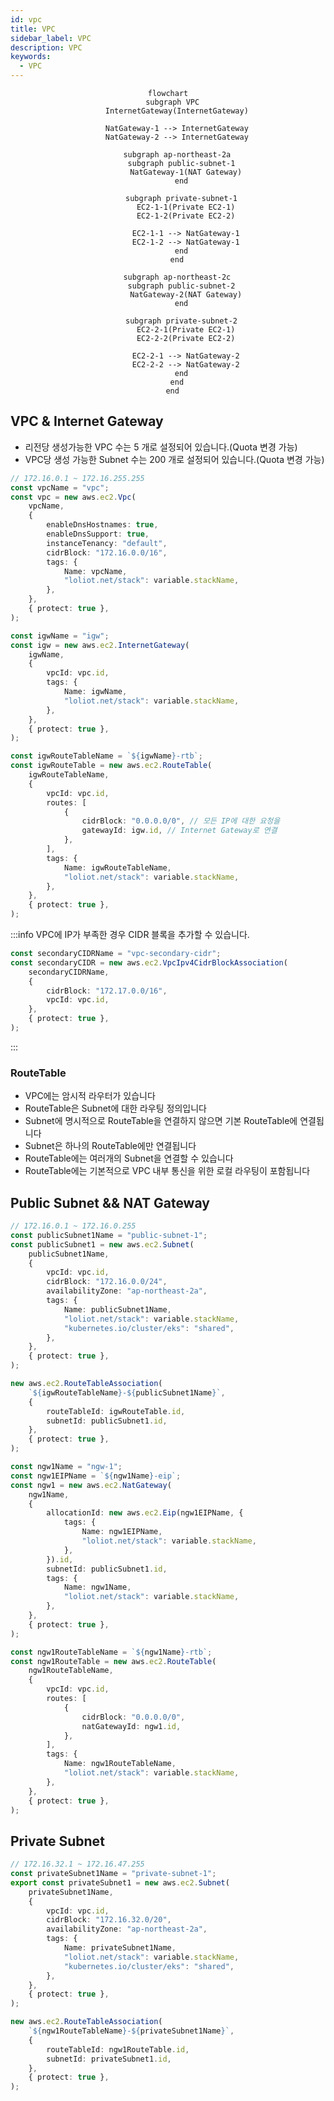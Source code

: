 ```yaml
---
id: vpc
title: VPC
sidebar_label: VPC
description: VPC
keywords:
  - VPC
---
```


<center>

```mermaid
flowchart
  subgraph VPC
    InternetGateway(InternetGateway)

    NatGateway-1 --> InternetGateway
    NatGateway-2 --> InternetGateway

    subgraph ap-northeast-2a
      subgraph public-subnet-1
        NatGateway-1(NAT Gateway)
      end

      subgraph private-subnet-1
        EC2-1-1(Private EC2-1)
        EC2-1-2(Private EC2-2)

        EC2-1-1 --> NatGateway-1
        EC2-1-2 --> NatGateway-1
      end
    end

    subgraph ap-northeast-2c
      subgraph public-subnet-2
        NatGateway-2(NAT Gateway)
      end

      subgraph private-subnet-2
        EC2-2-1(Private EC2-1)
        EC2-2-2(Private EC2-2)

        EC2-2-1 --> NatGateway-2
        EC2-2-2 --> NatGateway-2
      end
    end
  end
```

</center>

## VPC & Internet Gateway

- 리전당 생성가능한 VPC 수는 5 개로 설정되어 있습니다.(Quota 변경 가능)
- VPC당 생성 가능한 Subnet 수는 200 개로 설정되어 있습니다.(Quota 변경 가능)

```typescript
// 172.16.0.1 ~ 172.16.255.255
const vpcName = "vpc";
const vpc = new aws.ec2.Vpc(
	vpcName,
	{
		enableDnsHostnames: true,
		enableDnsSupport: true,
		instanceTenancy: "default",
		cidrBlock: "172.16.0.0/16",
		tags: {
			Name: vpcName,
			"loliot.net/stack": variable.stackName,
		},
	},
	{ protect: true },
);

const igwName = "igw";
const igw = new aws.ec2.InternetGateway(
	igwName,
	{
		vpcId: vpc.id,
		tags: {
			Name: igwName,
			"loliot.net/stack": variable.stackName,
		},
	},
	{ protect: true },
);

const igwRouteTableName = `${igwName}-rtb`;
const igwRouteTable = new aws.ec2.RouteTable(
	igwRouteTableName,
	{
		vpcId: vpc.id,
		routes: [
			{
				cidrBlock: "0.0.0.0/0", // 모든 IP에 대한 요청을
				gatewayId: igw.id, // Internet Gateway로 연결
			},
		],
		tags: {
			Name: igwRouteTableName,
			"loliot.net/stack": variable.stackName,
		},
	},
	{ protect: true },
);
```

:::info
VPC에 IP가 부족한 경우 CIDR 블록을 추가할 수 있습니다.

```typescript
const secondaryCIDRName = "vpc-secondary-cidr";
const secondaryCIDR = new aws.ec2.VpcIpv4CidrBlockAssociation(
	secondaryCIDRName,
	{
		cidrBlock: "172.17.0.0/16",
		vpcId: vpc.id,
	},
	{ protect: true },
);
```

:::

### RouteTable

- VPC에는 암시적 라우터가 있습니다
- RouteTable은 Subnet에 대한 라우팅 정의입니다
- Subnet에 명시적으로 RouteTable을 연결하지 않으면 기본 RouteTable에 연결됩니다
- Subnet은 하나의 RouteTable에만 연결됩니다
- RouteTable에는 여러개의 Subnet을 연결할 수 있습니다
- RouteTable에는 기본적으로 VPC 내부 통신을 위한 로컬 라우팅이 포함됩니다

## Public Subnet && NAT Gateway

```typescript
// 172.16.0.1 ~ 172.16.0.255
const publicSubnet1Name = "public-subnet-1";
const publicSubnet1 = new aws.ec2.Subnet(
	publicSubnet1Name,
	{
		vpcId: vpc.id,
		cidrBlock: "172.16.0.0/24",
		availabilityZone: "ap-northeast-2a",
		tags: {
			Name: publicSubnet1Name,
			"loliot.net/stack": variable.stackName,
			"kubernetes.io/cluster/eks": "shared",
		},
	},
	{ protect: true },
);

new aws.ec2.RouteTableAssociation(
	`${igwRouteTableName}-${publicSubnet1Name}`,
	{
		routeTableId: igwRouteTable.id,
		subnetId: publicSubnet1.id,
	},
	{ protect: true },
);

const ngw1Name = "ngw-1";
const ngw1EIPName = `${ngw1Name}-eip`;
const ngw1 = new aws.ec2.NatGateway(
	ngw1Name,
	{
		allocationId: new aws.ec2.Eip(ngw1EIPName, {
			tags: {
				Name: ngw1EIPName,
				"loliot.net/stack": variable.stackName,
			},
		}).id,
		subnetId: publicSubnet1.id,
		tags: {
			Name: ngw1Name,
			"loliot.net/stack": variable.stackName,
		},
	},
	{ protect: true },
);

const ngw1RouteTableName = `${ngw1Name}-rtb`;
const ngw1RouteTable = new aws.ec2.RouteTable(
	ngw1RouteTableName,
	{
		vpcId: vpc.id,
		routes: [
			{
				cidrBlock: "0.0.0.0/0",
				natGatewayId: ngw1.id,
			},
		],
		tags: {
			Name: ngw1RouteTableName,
			"loliot.net/stack": variable.stackName,
		},
	},
	{ protect: true },
);
```

## Private Subnet

```typescript
// 172.16.32.1 ~ 172.16.47.255
const privateSubnet1Name = "private-subnet-1";
export const privateSubnet1 = new aws.ec2.Subnet(
	privateSubnet1Name,
	{
		vpcId: vpc.id,
		cidrBlock: "172.16.32.0/20",
		availabilityZone: "ap-northeast-2a",
		tags: {
			Name: privateSubnet1Name,
			"loliot.net/stack": variable.stackName,
			"kubernetes.io/cluster/eks": "shared",
		},
	},
	{ protect: true },
);

new aws.ec2.RouteTableAssociation(
	`${ngw1RouteTableName}-${privateSubnet1Name}`,
	{
		routeTableId: ngw1RouteTable.id,
		subnetId: privateSubnet1.id,
	},
	{ protect: true },
);
```
